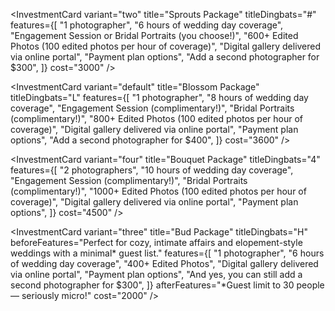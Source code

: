 <InvestmentCard
  variant="two"
  title="Sprouts Package"
  titleDingbats="#"
  features={[
    "1 photographer",
    "6 hours of wedding day coverage",
    "Engagement Session or Bridal Portraits (you choose!)",
    "600+ Edited Photos (100 edited photos per hour of coverage)",
    "Digital gallery delivered via online portal",
    "Payment plan options",
    "Add a second photographer for $300",
  ]}
  cost="3000"
/>

<InvestmentCard
  variant="default"
  title="Blossom Package"
  titleDingbats="L"
  features={[
    "1 photographer",
    "8 hours of wedding day coverage",
    "Engagement Session (complimentary!)",
    "Bridal Portraits (complimentary!)",
    "800+ Edited Photos (100 edited photos per hour of coverage)",
    "Digital gallery delivered via online portal",
    "Payment plan options",
    "Add a second photographer for $400",
  ]}
  cost="3600"
/>

<InvestmentCard
  variant="four"
  title="Bouquet Package"
  titleDingbats="4"
  features={[
    "2 photographers",
    "10 hours of wedding day coverage",
    "Engagement Session (complimentary!)",
    "Bridal Portraits (complimentary!)",
    "1000+ Edited Photos (100 edited photos per hour of coverage)",
    "Digital gallery delivered via online portal",
    "Payment plan options",
  ]}
  cost="4500"
/>

<InvestmentCard
  variant="three"
  title="Bud Package"
  titleDingbats="H"
  beforeFeatures="Perfect for cozy, intimate affairs and elopement-style weddings with a minimal* guest list."
  features={[
    "1 photographer",
    "6 hours of wedding day coverage",
    "400+ Edited Photos",
    "Digital gallery delivered via online portal",
    "Payment plan options",
    "And yes, you can still add a second photographer for $300",
  ]}
  afterFeatures="*Guest limit to 30 people — seriously micro!"
  cost="2000"
/>
